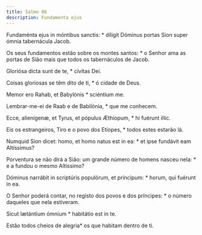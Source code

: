 ```yaml
---
title: Salmo 86
description: Fundamenta ejus
---
```


<div class="side-by-side not-content">

Fundaménta ejus in móntibus sanctis: * díligit Dóminus portas Sion super ómnia tabernácula Jacob.

Os seus fundamentos estão sobre os montes santos: * o Senhor ama as portas de Sião mais que todos os tabernáculos de Jacob.

Gloriósa dicta sunt de te, * cívitas Dei.

Coisas gloriosas se têm dito de ti, * ó cidade de Deus.

Memor ero Rahab, et Babylónis * sciéntium me.

Lembrar-me-ei de Raab e de Babilónia, * que me conhecem.

Ecce, alienígenæ, et Tyrus, et pópulus Æthíopum, * hi fuérunt illic.

Eis os estrangeiros, Tiro e o povo dos Etíopes, * todos estes estarão lá.

Numquid Sion dicet: homo, et homo natus est in ea: * et ipse fundávit eam Altíssimus?

Porventura se não dirá a Sião: um grande número de homens nasceu nela: * e a fundou o mesmo Altíssimo?

Dóminus narrábit in scriptúris populórum, et príncipum: * horum, qui fuérunt in ea.

O Senhor poderá contar, no registo dos povos e dos príncipes: * o número daqueles que nela estiveram.

Sicut lætántium ómnium * habitátio est in te.

Estão todos cheios de alegria* os que habitam dentro de ti.

</div>
